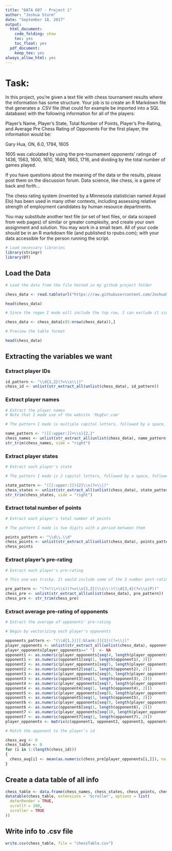 ```yaml
---
title: "DATA 607 - Project 1"
author: "Joshua Sturm"
date: "September 18, 2017"
output:
  html_document:
    code_folding: show
    toc: yes
    toc_float: yes
  pdf_document:
    keep_tex: yes
always_allow_html: yes
---
```


# Task:

In this project, you're given a text file with chess tournament results where the information has some structure. Your
job is to create an R Markdown file that generates a .CSV file (that could for example be imported into a SQL database)
with the following information for all of the players:

Player’s Name, Player’s State, Total Number of Points, Player's Pre-Rating, and Average Pre Chess Rating of Opponents
For the first player, the information would be:

Gary Hua, ON, 6.0, 1794, 1605

1605 was calculated by using the pre-tournament opponents’ ratings of 1436, 1563, 1600, 1610, 1649, 1663, 1716, and
dividing by the total number of games played.

If you have questions about the meaning of the data or the results, please post them on the discussion forum. Data
science, like chess, is a game of back and forth...

The chess rating system (invented by a Minnesota statistician named Arpad Elo) has been used in many other contexts,
including assessing relative strength of employment candidates by human resource departments.

You may substitute another text file (or set of text files, or data scraped from web pages) of similar or greater
complexity, and create your own assignment and solution. You may work in a small team. All of your code should be in
an R markdown file (and published to rpubs.com); with your data accessible for the person running the script.

```r
# Load necessary libraries
library(stringr)
library(DT)
```

## Load the Data

```r
# Load the data from the file hosted in my github project folder

chess_data <- read.table(url("https://raw.githubusercontent.com/JoshuaSturm/CUNY_MSDA/Public/Fall_2017/DATA_607/Project%201/tournamentinfo.txt"), sep = ",")

head(chess_data)

# Since the regex I made will include the top row, I can exclude it since it doesn't have relevant info, anyway

chess_data <- chess_data[c(5:nrow(chess_data)),]

# Preview the table format

head(chess_data)
```

## Extracting the variables we want

### Extract player IDs

```r
id_pattern <- "\\d{1,2}(?=\\s\\|)"
chess_id <- unlist(str_extract_all(unlist(chess_data), id_pattern))
```

### Extract player names

```r
# Extract the player names
# Note that I made use of the website 'RegExr.com'

# The pattern I made is multiple capital letters, followed by a space, with at least two matches

name_pattern <- "([[:upper:]]+\\s){2,}"
chess_names <- unlist(str_extract_all(unlist(chess_data), name_pattern))
str_trim(chess_names, side = "right")
```

### Extract player states

```r
# Extract each player's state

# The pattern I made is 2 capital letters, followed by a space, followed by a '|'

state_pattern <- "([[:upper:]]){2}\\s(?=\\|)"
chess_states <- unlist(str_extract_all(unlist(chess_data), state_pattern))
str_trim(chess_states, side = "right")
```

### Extract total number of points

```r
# Extract each player's total number of points

# The pattern I made is two digits with a period between them

points_pattern <- "\\d\\.\\d"
chess_points <- unlist(str_extract_all(unlist(chess_data), points_pattern))
chess_points
```

### Extract player's pre-rating

```r
# Extract each player's pre-rating

# This one was tricky. It would include some of the 3 number post-ratings. I experimented with about a dozen patterns before I created one that worked perfectly. It excludes leading patterns with a > and a space. Then looks for between 1 and two spaces, or one space and a colon, followed by 3 or 4 digits, followed by a space or the letter 'P'

pre_pattern <- "(?<!\\>\\s)(?<=\\s{1,2}|\\s\\:)(\\d{3,4}(?=\\s|P))"
chess_pre <- unlist(str_extract_all(unlist(chess_data), pre_pattern))
chess_pre <- str_trim(chess_pre)
```

### Extract average pre-rating of opponents

```r
# Extract the average of opponents' pre-rating

# Begin by vectorizing each player's opponents

opponents_pattern <- "(\\d{1,}|[[:blank:]]{1})(?=\\|)"
player_opponents <- unlist(str_extract_all(unlist(chess_data), opponents_pattern))
player_opponents[player_opponents==" "]  <- NA
opponent1 <- as.numeric(player_opponents[seq(4, length(player_opponents), 10)])
opponent1 <- as.numeric(opponent1[seq(1, length(opponent1), 2)])
opponent2 <- as.numeric(player_opponents[seq(5, length(player_opponents), 10)])
opponent2 <- as.numeric(opponent2[seq(1, length(opponent2), 2)])
opponent3 <- as.numeric(player_opponents[seq(6, length(player_opponents), 10)])
opponent3 <- as.numeric(opponent3[seq(1, length(opponent3), 2)])
opponent4 <- as.numeric(player_opponents[seq(7, length(player_opponents), 10)])
opponent4 <- as.numeric(opponent4[seq(1, length(opponent4), 2)])
opponent5 <- as.numeric(player_opponents[seq(8, length(player_opponents), 10)])
opponent5 <- as.numeric(opponent5[seq(1, length(opponent5), 2)])
opponent6 <- as.numeric(player_opponents[seq(9, length(player_opponents), 10)])
opponent6 <- as.numeric(opponent6[seq(1, length(opponent6), 2)])
opponent7 <- as.numeric(player_opponents[seq(10, length(player_opponents), 10)])
opponent7 <- as.numeric(opponent7[seq(1, length(opponent7), 2)])
player_opponents <- matrix(c(opponent1, opponent2, opponent3, opponent4, opponent5, opponent6, opponent7),nrow = 64, ncol = 7)

# Match the opponent to the player's id

chess_avg <- 0
chess_table <- 0
for (i in 1:(length(chess_id)))
{
  chess_avg[i] <- mean(as.numeric(chess_pre[player_opponents[i,]]), na.rm = T)
}
```


## Create a data table of all info

```r
chess_table <- data.frame(chess_names, chess_states, chess_points, chess_pre, chess_avg)
datatable(chess_table, extensions = 'Scroller', options = list(
  deferRender = TRUE,
  scrollY = 200,
  scroller = TRUE
))
```

## Write info to .csv file

```r
write.csv(chess_table, file = "chessTable.csv")
```